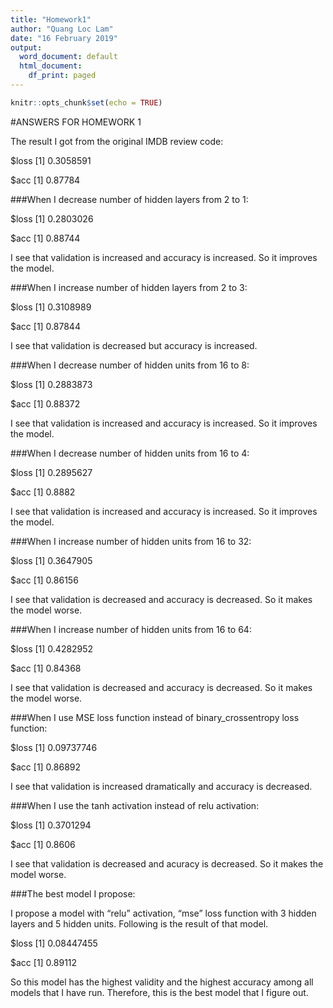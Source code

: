 ---
title: "Homework1"
author: "Quang Loc Lam"
date: "16 February 2019"
output:
  word_document: default
  html_document:
    df_print: paged
---

```{r setup, include=FALSE}
knitr::opts_chunk$set(echo = TRUE)
```

#ANSWERS FOR HOMEWORK 1

The result I got from the original IMDB review code:

$loss
[1] 0.3058591

$acc
[1] 0.87784


###When I decrease number of hidden layers from 2 to 1:

$loss
[1] 0.2803026

$acc
[1] 0.88744

I see that validation is increased and accuracy is increased. So it improves the model.

###When I increase number of hidden layers from 2 to 3:

$loss
[1] 0.3108989

$acc
[1] 0.87844

I see that validation is decreased but accuracy is increased. 

###When I decrease number of hidden units from 16 to 8:

$loss
[1] 0.2883873

$acc
[1] 0.88372

I see that validation is increased and accuracy is increased. So it improves the model.

###When I decrease number of hidden units from 16 to 4:

$loss
[1] 0.2895627

$acc
[1] 0.8882

I see that validation is increased and accuracy is increased. So it improves the model.

###When I increase number of hidden units from 16 to 32:

$loss
[1] 0.3647905

$acc
[1] 0.86156

I see that validation is decreased and accuracy is decreased. So it makes the model worse.

###When I increase number of hidden units from 16 to 64:

$loss
[1] 0.4282952

$acc
[1] 0.84368

I see that validation is decreased and accuracy is decreased. So it makes the model worse.

###When I use MSE loss function instead of binary_crossentropy loss function:

$loss
[1] 0.09737746

$acc
[1] 0.86892

I see that validation is increased dramatically and accuracy is decreased. 

###When I use the tanh activation instead of relu activation: 

$loss
[1] 0.3701294

$acc
[1] 0.8606

I see that validation is decreased and acuracy is decreased. So it makes the model worse.

###The best model I propose:

I propose a model with "relu" activation, "mse" loss function with 3 hidden layers and 5 hidden units. Following is the result of that model.

$loss
[1] 0.08447455

$acc
[1] 0.89112

So this model has the highest validity and the highest accuracy among all models that I have run. Therefore, this is the best model that I figure out.
